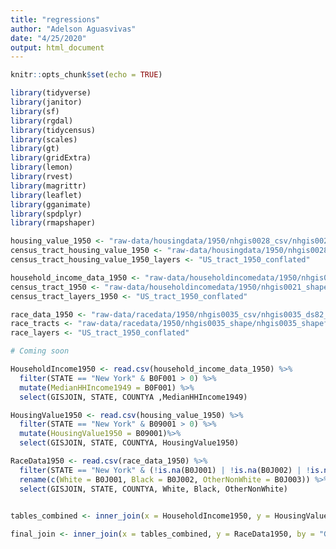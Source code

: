 ```yaml
---
title: "regressions"
author: "Adelson Aguasvivas"
date: "4/25/2020"
output: html_document
---
```


```r
knitr::opts_chunk$set(echo = TRUE)

library(tidyverse)
library(janitor)
library(sf)
library(rgdal)
library(tidycensus)
library(scales)
library(gt)
library(gridExtra)
library(lemon)
library(rvest)
library(magrittr)
library(leaflet)
library(gganimate)
library(spdplyr)
library(rmapshaper)

housing_value_1950 <- "raw-data/housingdata/1950/nhgis0028_csv/nhgis0028_ds82_1950_tract.csv"
census_tract_housing_value_1950 <- "raw-data/housingdata/1950/nhgis0028_shape/nhgis0028_shapefile_tl2008_us_tract_1950/"
census_tract_housing_value_1950_layers <- "US_tract_1950_conflated"

household_income_data_1950 <- "raw-data/householdincomedata/1950/nhgis0021_csv/nhgis0021_ds82_1950_tract.csv"
census_tract_1950 <- "raw-data/householdincomedata/1950/nhgis0021_shape/nhgis0021_shapefile_tl2008_us_tract_1950/"
census_tract_layers_1950 <- "US_tract_1950_conflated"

race_data_1950 <- "raw-data/racedata/1950/nhgis0035_csv/nhgis0035_ds82_1950_tract.csv"
race_tracts <- "raw-data/racedata/1950/nhgis0035_shape/nhgis0035_shapefile_tl2008_us_tract_1950/"
race_layers <- "US_tract_1950_conflated"


```

```r

# Coming soon

HouseholdIncome1950 <- read.csv(household_income_data_1950) %>%
  filter(STATE == "New York" & B0F001 > 0) %>%
  mutate(MedianHHIncome1949 = B0F001) %>%
  select(GISJOIN, STATE, COUNTYA ,MedianHHIncome1949)

HousingValue1950 <- read.csv(housing_value_1950) %>%
  filter(STATE == "New York" & B09001 > 0) %>%
  mutate(HousingValue1950 = B09001)%>%
  select(GISJOIN, STATE, COUNTYA, HousingValue1950)

RaceData1950 <- read.csv(race_data_1950) %>%
  filter(STATE == "New York" & (!is.na(B0J001) | !is.na(B0J002) | !is.na(B0J003))) %>%
  rename(c(White = B0J001, Black = B0J002, OtherNonWhite = B0J003)) %>%
  select(GISJOIN, STATE, COUNTYA, White, Black, OtherNonWhite)
  

tables_combined <- inner_join(x = HouseholdIncome1950, y = HousingValue1950, by = "GISJOIN")

final_join <- inner_join(x = tables_combined, y = RaceData1950, by = "GISJOIN")



```